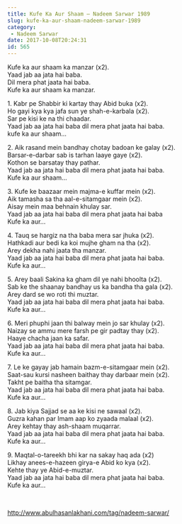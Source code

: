 ```yaml
---
title: Kufe Ka Aur Shaam – Nadeem Sarwar 1989
slug: kufe-ka-aur-shaam-nadeem-sarwar-1989
category:
 - Nadeem Sarwar
date: 2017-10-08T20:24:31
id: 565
---
```


<p>Kufe ka aur shaam ka manzar (x2).<br />
Yaad jab aa jata hai baba.<br />
Dil mera phat jaata hai baba.<br />
Kufe ka aur shaam ka manzar.</p>
<p>1. Kabr pe Shabbir ki kartay thay Abid buka (x2).<br />
Ho gayi kya kya jafa sun ye shah-e-karbala (x2).<br />
Sar pe kisi ke na thi chaadar.<br />
Yaad jab aa jata hai baba dil mera phat jaata hai baba.<br />
kufe ka aur shaam…</p>
<p>2. Aik rasand mein bandhay chotay badoan ke galay (x2).<br />
Barsar-e-darbar sab is tarhan laaye gaye (x2).<br />
Kothon se barsatay thay pathar.<br />
Yaad jab aa jata hai baba dil mera phat jaata hai baba.<br />
Kufe ka aur shaam…</p>
<p>3. Kufe ke baazaar mein majma-e kuffar mein (x2).<br />
Aik tamasha sa tha aal-e-sitamgaar mein (x2).<br />
Aisay mein maa behnain khulay sar.<br />
Yaad jab aa jata hai baba dil mera phat jaata hai baba<br />
Kufe ka aur…</p>
<p>4. Tauq se hargiz na tha baba mera sar jhuka (x2).<br />
Hathkadi aur bedi ka koi mujhe gham na tha (x2).<br />
Arey dekha nahi jaata tha manzar.<br />
Yaad jab aa jata hai baba dil mera phat jaata hai baba.<br />
Kufe ka aur…</p>
<p>5. Arey baali Sakina ka gham dil ye nahi bhoolta (x2).<br />
Sab ke the shaanay bandhay us ka bandha tha gala (x2).<br />
Arey dard se wo roti thi muztar.<br />
Yaad jab aa jata hai baba dil mera phat jaata hai baba.<br />
Kufe ka aur…</p>
<p>6. Meri phuphi jaan thi balway mein jo sar khulay (x2).<br />
Naizay se ammu mere farsh pe gir padtay thay (x2).<br />
Haaye chacha jaan ka safar.<br />
Yaad jab aa jata hai baba dil mera phat jaata hai baba.<br />
Kufe ka aur…</p>
<p>7. Le ke gayay jab hamain bazm-e-sitamgaar mein (x2).<br />
Saat-sau kursi nasheen baithay thay darbaar mein (x2).<br />
Takht pe baitha tha sitamgar.<br />
Yaad jab aa jata hai baba dil mera phat jaata hai baba.<br />
Kufe ka aur…</p>
<p>8. Jab kiya Sajjad se aa ke kisi ne sawaal (x2).<br />
Guzra kahan par Imam aap ko zyaada malaal (x2).<br />
Arey kehtay thay ash-shaam muqarrar.<br />
Yaad jab aa jata hai baba dil mera phat jaata hai baba.<br />
Kufe ka aur…</p>
<p>9. Maqtal-o-tareekh bhi kar na sakay haq ada (x2)<br />
Likhay anees-e-hazeen girya-e Abid ko kya (x2).<br />
Kehte thay ye Abid-e-muztar.<br />
Yaad jab aa jata hai baba dil mera phat jaata hai baba.<br />
Kufe ka aur…</p>
<p> </p>
<p><a href="http://www.abulhasanlakhani.com/tag/nadeem-sarwar/">http://www.abulhasanlakhani.com/tag/nadeem-sarwar/</a></p>